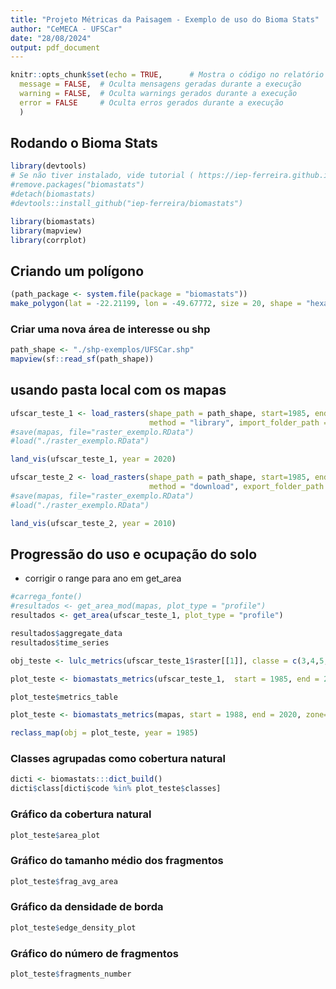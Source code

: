 ```yaml
---
title: "Projeto Métricas da Paisagem - Exemplo de uso do Bioma Stats"
author: "CeMECA - UFSCar"
date: "28/08/2024"
output: pdf_document
---
```


```r
knitr::opts_chunk$set(echo = TRUE,      # Mostra o código no relatório
  message = FALSE,  # Oculta mensagens geradas durante a execução
  warning = FALSE,  # Oculta warnings gerados durante a execução
  error = FALSE     # Oculta erros gerados durante a execução 
  )
```

## Rodando o Bioma Stats

```r
library(devtools)
# Se não tiver instalado, vide tutorial ( https://iep-ferreira.github.io/biomastats/ )
#remove.packages("biomastats")
#detach(biomastats)
#devtools::install_github("iep-ferreira/biomastats")
```


```r
library(biomastats)
library(mapview)
library(corrplot)
```


## Criando um polígono 

```r
(path_package <- system.file(package = "biomastats"))
make_polygon(lat = -22.21199, lon = -49.67772, size = 20, shape = "hexagon")
```


### Criar uma nova área de interesse ou shp 

```r
path_shape <- "./shp-exemplos/UFSCar.shp"
mapview(sf::read_sf(path_shape))
```

## usando pasta local com os mapas

```r
ufscar_teste_1 <- load_rasters(shape_path = path_shape, start=1985, end=2020,
                               method = "library", import_folder_path = "D:/iuri-external-hd/mapbiomas/colecao-sete")
#save(mapas, file="raster_exemplo.RData")
#load("./raster_exemplo.RData")
```

```r
land_vis(ufscar_teste_1, year = 2020)
```

```r
ufscar_teste_2 <- load_rasters(shape_path = path_shape, start=1985, end=2020,
                               method = "download", export_folder_path = "./meus-mapas")
#save(mapas, file="raster_exemplo.RData")
#load("./raster_exemplo.RData")
```


```r
land_vis(ufscar_teste_2, year = 2010)
```

## Progressão do uso e ocupação do solo

- corrigir o range para ano em get_area

```r
#carrega_fonte()
#resultados <- get_area_mod(mapas, plot_type = "profile")
resultados <- get_area(ufscar_teste_1, plot_type = "profile")
```

```r
resultados$aggregate_data
resultados$time_series
```

```r
obj_teste <- lulc_metrics(ufscar_teste_1$raster[[1]], classe = c(3,4,5,6,7), zone = "20", hemisphere = "south", export.raster = TRUE)
```

```r
plot_teste <- biomastats_metrics(ufscar_teste_1,  start = 1985, end = 2020, zone="20", hemisphere ="south")
```

```r
plot_teste$metrics_table
```

```r
plot_teste <- biomastats_metrics(mapas, start = 1988, end = 2020, zone="20", hemisphere ="south")
```

```r
reclass_map(obj = plot_teste, year = 1985)
```

### Classes agrupadas como cobertura natural

```r
dicti <- biomastats:::dict_build()
dicti$class[dicti$code %in% plot_teste$classes]
```

### Gráfico da cobertura natural

```r
plot_teste$area_plot
```

### Gráfico do tamanho médio dos fragmentos


```r
plot_teste$frag_avg_area
```

### Gráfico da densidade de borda

```r
plot_teste$edge_density_plot
```

### Gráfico do número de fragmentos

```r
plot_teste$fragments_number
```


